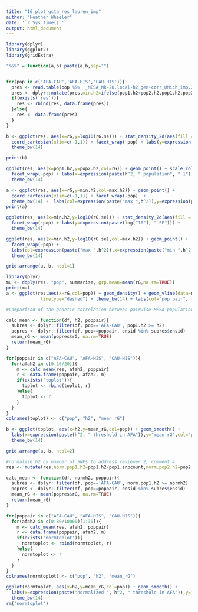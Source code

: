 ```yaml
---
title: "16_plot_gcta_res_lauren_imp"
author: "Heather Wheeler"
date: '`r Sys.time()`'
output: html_document
---
```


```r
library(dplyr)
library(ggplot2)
library(gridExtra)

"%&%" = function(a,b) paste(a,b,sep="")


for(pop in c('AFA-CAU','AFA-HIS','CAU-HIS')){
  pres <- read.table(pop %&% '_MESA_Nk-20.local-h2_gen-corr_UMich_imp.2018-05-03_with_SNP_count.txt',header=T)
  pres <- dplyr::mutate(pres,min.h2=ifelse(pop1.h2<pop2.h2,pop1.h2,pop2.h2), max.h2=ifelse(pop1.h2>pop2.h2,pop1.h2,pop2.h2), pop=pop)
  if(exists('res')){
    res <- rbind(res, data.frame(pres))
  }else{
    res <- data.frame(pres)
  }
}

```

```r
b <- ggplot(res, aes(x=rG,y=log10(rG.se))) + stat_density_2d(aes(fill = ..level..), geom = "polygon") +
  coord_cartesian(xlim=c(-1,1)) + facet_wrap(~pop) + labs(y=expression(paste(log["10"], " SE")),title="B") +
  theme_bw(14)

print(b)

ggplot(res, aes(x=pop1.h2,y=pop2.h2,col=rG)) + geom_point() + scale_color_gradientn(colours = c('black','light gray')) + 
  facet_wrap(~pop) + labs(x=expression(paste(h^2, " population", " 1")), y=expression(paste(h^2, " population", " 2"))) +
  theme_bw(14)

a <- ggplot(res, aes(x=rG,y=min.h2,col=max.h2)) + geom_point() +
  coord_cartesian(xlim=c(-1,1)) + facet_wrap(~pop)  +
  theme_bw(14) +  labs(col=expression(paste("max ",h^2)),y=expression(paste("min ", h^2)),title="A")
print(a)

ggplot(res, aes(x=min.h2,y=log10(rG.se))) + stat_density_2d(aes(fill = ..level..), geom = "polygon") +
  facet_wrap(~pop) + labs(y=expression(paste(log["10"], " SE"))) +
  theme_bw(14)

ggplot(res, aes(x=min.h2,y=log10(rG.se),col=max.h2)) + geom_point() +
  facet_wrap(~pop) + 
  labs(col=expression(paste("max ",h^2)),x=expression(paste("min ",h^2)),y=expression(paste(log["10"], " SE"))) +
  theme_bw(14)

```

```r
grid.arrange(a, b, ncol=1)
```

```r
library(plyr)
mu <- ddply(res, "pop", summarise, grp.mean=mean(rG,na.rm=TRUE))
print(mu)
a <- ggplot(res,aes(x=rG,col=pop)) + geom_density() + geom_vline(data=mu, aes(xintercept=grp.mean, color=pop),
             linetype="dashed") + theme_bw(14) + labs(col="pop pair", title="A")

#Comparison of the genetic correlation between pairwise MESA populations and the subset of genes with heritability (h\textsuperscript{2}) greater than a given threshold in the AFA population.

calc_mean <- function(df, h2, poppair){
  subres <- dplyr::filter(df, pop=='AFA-CAU', pop1.h2 >= h2)
  popres <- dplyr::filter(df, pop==poppair, ensid %in% subres$ensid)
  mean_rG <- mean(popres$rG, na.rm=TRUE)
  return(mean_rG)
}

for(poppair in c("AFA-CAU", "AFA-HIS", "CAU-HIS")){
  for(afah2 in c(0:16/20)){
    m <- calc_mean(res, afah2, poppair)
    r <- data.frame(poppair, afah2, m)
    if(exists('toplot')){
      toplot <- rbind(toplot, r)
    }else{
      toplot <- r
    }
  }
}
colnames(toplot) <- c("pop", "h2", "mean_rG")

b <- ggplot(toplot, aes(x=h2,y=mean_rG,col=pop)) + geom_smooth() + 
  labs(x=expression(paste(h^2, " threshold in AFA")),y="mean rG",col="pop pair",title="B") +
  theme_bw(14)
```

```r
grid.arrange(a, b, ncol=2)
```

```r
#normalize h2 by number of SNPs to address reviewer 2, comment 4.
res <- mutate(res,norm.pop1.h2=pop1.h2/pop1.snpcount,norm.pop2.h2=pop2.h2/pop2.snpcount)

calc_mean <- function(df, normh2, poppair){
  subres <- dplyr::filter(df, pop=='AFA-CAU', norm.pop1.h2 >= normh2)
  popres <- dplyr::filter(df, pop==poppair, ensid %in% subres$ensid)
  mean_rG <- mean(popres$rG, na.rm=TRUE)
  return(mean_rG)
}

for(poppair in c("AFA-CAU", "AFA-HIS", "CAU-HIS")){
  for(afah2 in c(0:80/10000)[1:30]){
    m <- calc_mean(res, afah2, poppair)
    r <- data.frame(poppair, afah2, m)
    if(exists('normtoplot')){
      normtoplot <- rbind(normtoplot, r)
    }else{
      normtoplot <- r
    }
  }
}
colnames(normtoplot) <- c("pop", "h2", "mean_rG")

ggplot(normtoplot, aes(x=h2,y=mean_rG,col=pop)) + geom_smooth() + 
  labs(x=expression(paste("normalized ", h^2, " threshold in AFA")),y="mean rG",col="pop pair",title="B") +
  theme_bw(14)
rm('normtoplot')
```
